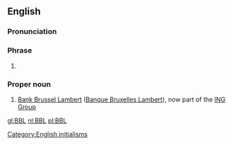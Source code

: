 {{also|bbl}}
==English==

===Pronunciation===
{{IPA letters|lang=en|B|B|L}}

===Phrase===
{{head|en|phrase}}

# {{abbreviation of|[[be]] [[back]] [[later]]|lang=en}}

===Proper noun===
{{en-proper noun}}

# [[w:Bank Brussel Lambert|Bank Brussel Lambert]] ([[w:Banque Bruxelles Lambert|Banque Bruxelles Lambert]]), now part of the [[w:ING Group|ING Group]]

[[Category:English initialisms]]

[[gl:BBL]]
[[nl:BBL]]
[[pl:BBL]]